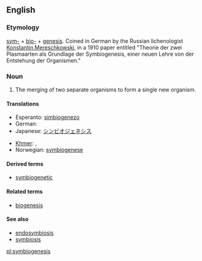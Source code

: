 ==English==

===Etymology===

[[sym-]] + [[bio-]] + [[genesis]].  Coined in German by the Russian lichenologist [[w:Konstantin Mereschkowski|Konstantin Mereschkowski]], in a 1910 paper entitled "Theorie der zwei Plasmaarten als Grundlage der Symbiogenesis, einer neuen Lehre von der Entstehung der Organismen."

===Noun===
{{en-noun|symbiogeneses}}
{{wikipedia}}

# {{context|biology}} The merging of two separate organisms to form a single new organism.

====Translations====
{{trans-top|merging of organisms to form a new organism}}
* Esperanto: [[simbiogenezo]]
* German: {{t+|de|Symbiogenese|f}}
* Japanese: [[シンビオジェネシス]]
{{trans-mid}}
* [[Khmer]]: {{t-|km|សហជីវជៈ|tr=sak hak ji vak jeak|sc=Khmr}}, {{t-|km|សហជីវៈកំណើត|tr=sak hak ji vak kom nert|sc=Khmr}}
* Norwegian: [[symbiogenese]]
{{trans-bottom}}

====Derived terms====
* [[symbiogenetic]]

====Related terms====
* [[biogenesis]]

====See also====
* [[endosymbiosis]]
* [[symbiosis]]

[[pl:symbiogenesis]]